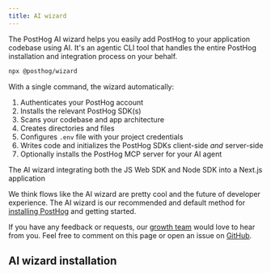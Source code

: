 ```yaml
---
title: AI wizard 
---
```



The PostHog AI wizard helps you easily add PostHog to your application codebase using AI. It's an agentic CLI tool that handles the entire PostHog installation and integration process on your behalf.

```bash
npx @posthog/wizard
```

With a single command, the wizard automatically: 

1. Authenticates your PostHog account
2. Installs the relevant PostHog SDK(s)
3. Scans your codebase and app architecture
4. Creates directories and files
5. Configures `.env` file with your project credentials 
6. Writes code and initializes the PostHog SDKs client-side *and* server-side
7. Optionally installs the PostHog MCP server for your AI agent

<ProductVideo
    videoLight= "https://res.cloudinary.com/dmukukwp6/video/upload/ai_wizard_install_cursor_331d174d75.mp4" 
    alt="AI wizard install in Cursor" 
    classes="rounded"
    autoPlay={false}
/>

<Caption>
The AI wizard integrating both the JS Web SDK and Node SDK into a Next.js application
</Caption>


We think flows like the AI wizard are pretty cool and the future of developer experience. The AI wizard is our recommended and default method for [installing PostHog](/docs/getting-started/install?tab=wizard) and getting started. 

If you have any feedback or requests, our [growth team](/teams/growth) would love to hear from you. Feel free to comment on this page or open an issue on [GitHub](https://github.com/PostHog/wizard/issues).

## AI wizard installation

<WizardInstall />
